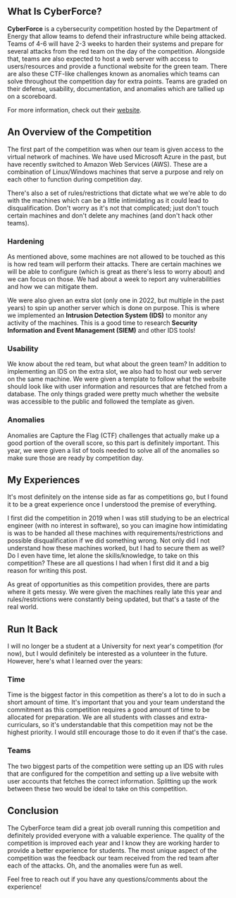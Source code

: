 
<div>

## What Is CyberForce?

**CyberForce** is a cybersecurity competition hosted by the Department of Energy that allow teams to
defend their infrastructure while being attacked. Teams of 4-6 will have 2-3 weeks to harden their systems and prepare
for several attacks from the red team on the day of the competition. Alongside that, teams are also expected to
host a web server with access to users/resources and provide a functional website for the green team. There are also these
CTF-like challenges known as anomalies which teams can solve throughout the competition day for extra points.
Teams are graded on their defense, usability, documentation, and anomalies which are
tallied up on a scoreboard.

For more information, check out their <a href="https://cyberforce.energy.gov/cyberforce-competition/?">website</a>.

## An Overview of the Competition

The first part of the competition was when our team is given access to the virtual network of machines.
We have used Microsoft Azure in the past, but have recently switched to Amazon Web Services (AWS). These
are a combination of Linux/Windows machines that serve a purpose and rely on each other to function during
competition day.

There's also a set of rules/restrictions that dictate what we we're able to do with the machines which
can be a little intimidating as it could lead to disqualification. Don't worry as it's not that complicated; just
don't touch certain machines and don't delete any machines (and don't hack other teams).

### Hardening
As mentioned above, some machines are not allowed to be touched as this is how red team will perform their
attacks. There are certain machines we will be able to configure (which is great as there's less to worry about)
and we can focus on those. We had about a week to report any vulnerabilities and how we can mitigate them.

We were also given an extra slot (only one in 2022, but multiple in the past years) to spin up another server which is done on purpose. This
is where we implemented an **Intrusion Detection System (IDS)** to monitor any activity of the machines. This is a good
time to research **Security Information and Event Management (SIEM)** and other IDS tools!

### Usability
We know about the red team, but what about the green team? In addition to implementing an IDS on the extra
slot, we also had to host our web server on the same machine. We were given a template to follow what the website
should look like with user information and resources that are fetched from a database. The only things graded
were pretty much whether the website was accessible to the public and followed the template as given.

### Anomalies
Anomalies are Capture the Flag (CTF) challenges that actually make up a good portion of the overall score, so this
part is definitely important. This year, we were given a list of tools needed to solve all of the anomalies so make
sure those are ready by competition day.

## My Experiences

It's most definitely on the intense side as far as competitions go, but I found it to be a great experience once
I understood the premise of everything.

I first did the competition in 2019 when I was still studying to be an electrical engineer (with no
interest in software), so you can imagine how intimidating is was to be handed all these machines
with requirements/restrictions and possible disqualification if we did something wrong.
Not only did I not understand how these machines worked, but I had to secure them as well? Do
I even have time, let alone the skills/knowledge, to take on this competition? These are all questions
I had when I first did it and a big reason for writing this post.

As great of opportunities as this competition provides, there are parts where it gets messy. We were given the
machines really late this year and rules/restrictions were constantly being updated, but that's a taste of
the real world.

## Run It Back

I will no longer be a student at a University for next year's competition (for now), but
I would definitely be interested as a volunteer in the future. However,
here's what I learned over the years:

### Time
Time is the biggest factor in this competition as there's a lot to do in such a short amount of time.
It's important that you and your team understand the commitment as this competition requires
a good amount of time to be allocated for preparation. We are all students with classes and extra-curriculars,
so it's understandable that this competition may not be the highest priority. I would still encourage those
to do it even if that's the case.

### Teams
The two biggest parts of the competition were setting up an IDS with rules that are configured for the
competition and setting up a live website with user accounts that fetches the correct information. Splitting up the work
between these two would be ideal to take on this competition.

## Conclusion
The CyberForce team did a great job overall running this competition and definitely provided
everyone with a valuable experience. The quality of the competition is improved each year and I know
they are working harder to provide a better experience for students. The most unique aspect of the
competition was the feedback our team received from the red team after each of the attacks.
Oh, and the anomalies were fun as well.

Feel free to reach out if you have any questions/comments about the experience!



</div>